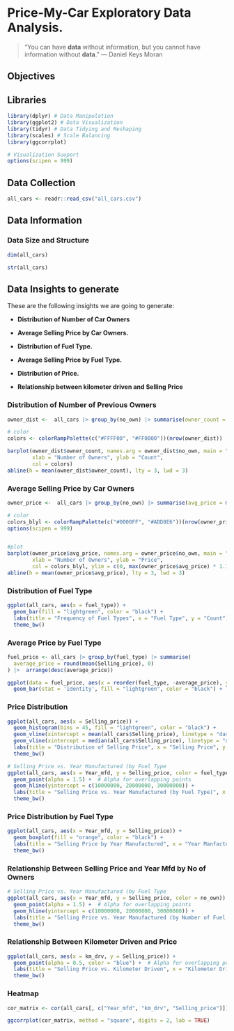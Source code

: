# Price-My-Car Exploratory Data Analysis.

> "You can have **data** without information, but you cannot have information without **data**." --- Daniel Keys Moran

## Objectives

## Libraries

```r
library(dplyr) # Data Manipulation
library(ggplot2) # Data Visualization
library(tidyr) # Data Tidying and Reshaping
library(scales) # Scale Balancing
library(ggcorrplot)
```

```r
# Visualization Suuport
options(scipen = 999)
```

## Data Collection

```r
all_cars <- readr::read_csv("all_cars.csv")
```

## Data Information

### Data Size and Structure

```r
dim(all_cars)

str(all_cars)
```

## Data Insights to generate

These are the following insights we are going to generate:

-   **Distribution of Number of Car Owners**

-   **Average Selling Price by Car Owners.**

-   **Distribution of Fuel Type.**

-   **Average Selling Price by Fuel Type.**

-   **Distribution of Price.**

-   **Relationship between kilometer driven and Selling Price**

### Distribution of Number of Previous Owners

```r
owner_dist <-  all_cars |> group_by(no_own) |> summarise(owner_count = n()) |> arrange(desc(owner_count))

# color 
colors <- colorRampPalette(c("#FFFF00", "#FF0000"))(nrow(owner_dist))

barplot(owner_dist$owner_count, names.arg = owner_dist$no_own, main = "Distribution of Number of Previous  Owners", 
        xlab = "Number of Owners", ylab = "Count",
        col = colors)
abline(h = mean(owner_dist$owner_count), lty = 3, lwd = 3)
```

### Average Selling Price by Car Owners

```r
owner_price <-  all_cars |> group_by(no_own) |> summarise(avg_price = mean(Selling_price)) |> arrange(desc(avg_price))

# color
colors_blyl <- colorRampPalette(c("#0000FF", "#ADD8E6"))(nrow(owner_price))
options(scipen = 999)


#plot
barplot(owner_price$avg_price, names.arg = owner_price$no_own, main = "Distribution of prices by Number of Previous  Owners", 
        xlab = "Number of Owners", ylab = "Price",
        col = colors_blyl, ylim = c(0, max(owner_price$avg_price) * 1.1))
abline(h = mean(owner_price$avg_price), lty = 3, lwd = 3)
```

### Distribution of Fuel Type

```r
ggplot(all_cars, aes(x = fuel_type)) +
  geom_bar(fill = "lightgreen", color = "black") +
  labs(title = "Frequency of Fuel Types", x = "Fuel Type", y = "Count") +
  theme_bw()
```

### Average Price by Fuel Type

```r
fuel_price <- all_cars |> group_by(fuel_type) |> summarise(
  average_price = round(mean(Selling_price), 0)
) |>  arrange(desc(average_price))

ggplot(data = fuel_price, aes(x = reorder(fuel_type, -average_price), y = average_price, fill = fuel_type)) +
  geom_bar(stat = 'identity', fill = "lightgreen", color = "black") + labs(title = "Average Prices of Cars by Fuel Type", y = "Average Price", x = "Fuel Type")
```

### Price Distribution

```r
ggplot(all_cars, aes(x = Selling_price)) +
  geom_histogram(bins = 45, fill = "lightgreen", color = "black") +
  geom_vline(xintercept = mean(all_cars$Selling_price), linetype = "dashed", color = "red", linewidth = 1) + 
  geom_vline(xintercept = median(all_cars$Selling_price), linetype = "dashed", color = "blue", linewidth = 1) +
  labs(title = "Distribution of Selling Price", x = "Selling Price", y = "Frequency") +
  theme_bw()
```

```r
# Selling Price vs. Year Manufactured (by Fuel Type
ggplot(all_cars, aes(x = Year_mfd, y = Selling_price, color = fuel_type)) +
  geom_point(alpha = 1.5) +  # Alpha for overlapping points
  geom_hline(yintercept = c(10000000, 20000000, 30000000)) +
  labs(title = "Selling Price vs. Year Manufactured (by Fuel Type)", x = "Year Manufactured", y = "Selling Price") +
  theme_bw()
```

### Price Distribution by Fuel Type

```r
ggplot(all_cars, aes(x = Year_mfd, y = Selling_price)) +
  geom_boxplot(fill = "orange", color = "black") +
  labs(title = "Selling Price by Year Manufactured", x = "Year Manfactured", y = "Selling Price") +
  theme_bw()
```

### Relationship Between Selling Price and Year Mfd by No of Owners

```r
# Selling Price vs. Year Manufactured (by Fuel Type
ggplot(all_cars, aes(x = Year_mfd, y = Selling_price, color = no_own)) +
  geom_point(alpha = 1.5) +  # Alpha for overlapping points
  geom_hline(yintercept = c(10000000, 20000000, 30000000)) +
  labs(title = "Selling Price vs. Year Manufactured (by Number of Fuel Type)", x = "Year Manufactured", y = "Selling Price") +
  theme_bw()
```

### Relationship Between Kilometer Driven and Price

```r
ggplot(all_cars, aes(x = km_drv, y = Selling_price)) +
  geom_point(alpha = 0.5, color = "blue") +  # Alpha for overlapping points
  labs(title = "Selling Price vs. Kilometer Driven", x = "Kilometer Driven", y = "Selling Price") +
  theme_bw()
```

### Heatmap

```r
cor_matrix <- cor(all_cars[, c("Year_mfd", "km_drv", "Selling_price")]) # Select numerical cols

ggcorrplot(cor_matrix, method = "square", digits = 2, lab = TRUE)
```
